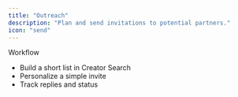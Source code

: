 ```yaml
---
title: "Outreach"
description: "Plan and send invitations to potential partners."
icon: "send"
---
```


Workflow
- Build a short list in Creator Search
- Personalize a simple invite
- Track replies and status

